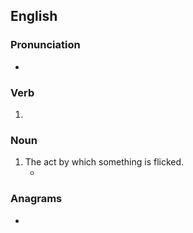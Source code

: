 ==English==

===Pronunciation===
* {{IPA|/ˈflɪkɪŋ/|lang=en}}

===Verb===
{{head|en|present participle}}

# {{present participle of|flick|lang=en|nocat=1}}

===Noun===
{{en-noun}}

# The act by which something is flicked.
#* {{quote-text|year=2008|author=David Henderson|title= 'Scuse Me While I Kiss the Sky|page=339|passage=Then he walks out and plays a fifteen-minute encore doing nothing but bumps and grinds and humps and tongue '''flickings'''.}}

===Anagrams===
* {{anagrams|en|Fickling|fickling}}